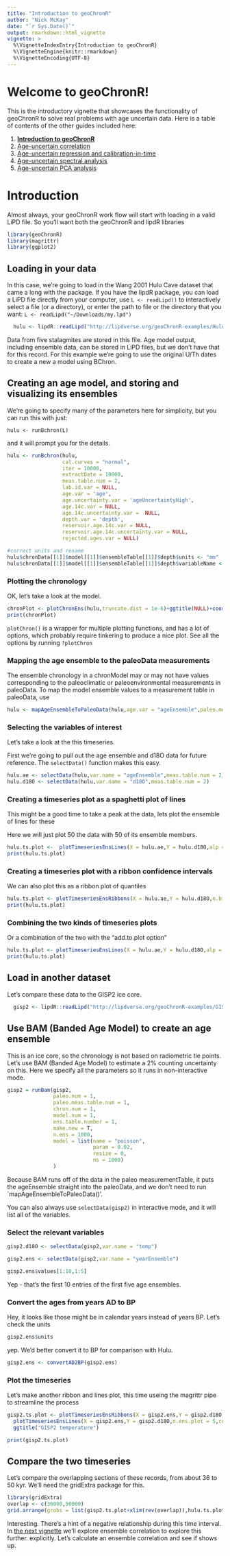 ```yaml
---
title: "Introduction to geoChronR"
author: "Nick McKay"
date: "`r Sys.Date()`"
output: rmarkdown::html_vignette
vignette: >
  %\VignetteIndexEntry{Introduction to geoChronR}
  %\VignetteEngine{knitr::rmarkdown}
  %\VignetteEncoding{UTF-8}
---
```

  
# Welcome to geoChronR!
  
  This is the introductory vignette that showcases the functionality of geoChronR to solve real problems with age uncertain data. Here is a table of contents of the other guides included here:
  
  1. [**Introduction to geoChronR**](Introduction.html)
  2. [Age-uncertain correlation](correlation.html)
  3. [Age-uncertain regression and calibration-in-time](regression.html)
  4. [Age-uncertain spectral analysis](spectral.html)
  5. [Age-uncertain PCA analysis](pca.html)
  
  
# Introduction
  

Almost always, your geoChronR work flow will start with loading in a valid LiPD file. So you'll want both the geoChronR and lipdR libraries
  
```r
library(geoChronR)
library(magrittr)
library(ggplot2)
```
## Loading in your data

In this case, we're going to load in the Wang 2001 Hulu Cave dataset that came a long with the package. If you have the lipdR package, you can load a LiPD file directly from your computer, use `L <- readLipd()` to interactively select a file (or a directory), or enter the path to file or the directory that you want: `L <- readLipd("~/Downloads/my.lpd")`

```r
  hulu <- lipdR::readLipd("http://lipdverse.org/geoChronR-examples/Hulucave.Wang.2001.lpd")
```

Data from five stalagmites are stored in this file. Age model output, including ensemble data, can be stored in LiPD files, but we don't have that for this record. For this example we're going to use the original U/Th dates to create a new a model using BChron.

## Creating an age model, and storing and visualizing its ensembles
We're going to specify many of the parameters here for simplicity, but you can run this with just:

`hulu <- runBchron(L)`

and it will prompt you for the details.

```r
hulu <- runBchron(hulu,
                  cal.curves = "normal",
                  iter = 10000,
                  extractDate = 10000,
                  meas.table.num = 2,
                  lab.id.var = NULL,
                  age.var = 'age',
                  age.uncertainty.var = 'ageUncertaintyHigh',
                  age.14c.var = NULL,
                  age.14c.uncertainty.var =  NULL,
                  depth.var = 'depth',
                  reservoir.age.14c.var = NULL,
                  reservoir.age.14c.uncertainty.var = NULL,
                  rejected.ages.var = NULL)

#correct units and rename
hulu$chronData[[1]]$model[[1]]$ensembleTable[[1]]$depth$units <- "mm"
hulu$chronData[[1]]$model[[1]]$ensembleTable[[1]]$depth$variableName <- "position"
```

### Plotting the chronology
OK, let's take a look at the model. 
```r
chronPlot <- plotChronEns(hulu,truncate.dist = 1e-6)+ggtitle(NULL)+coord_cartesian(xlim = c(80000,30000))
print(chronPlot)
```

`plotChron()` is a wrapper for multiple plotting functions, and has a lot of options, which probably require tinkering to produce a nice plot. See all the options by running `?plotChron`

### Mapping the age ensemble to the paleoData measurements

The ensemble chronology in a chronModel may or may not have values corresponding to the paleoclimatic or paleoenvironmental measurements in paleoData. To map the model ensemble values to a measurement table in paleoData, use

```r
hulu <- mapAgeEnsembleToPaleoData(hulu,age.var = "ageEnsemble",paleo.meas.table.num = 2)
```


### Selecting the variables of interest
Let's take a look at the this timeseries.

First we're going to pull out the age ensemble and d18O data for future reference. The `selectData()` function makes this easy.

```r
hulu.ae <- selectData(hulu,var.name = "ageEnsemble",meas.table.num = 2)
hulu.d18O <- selectData(hulu,var.name = "d18O",meas.table.num = 2)
```


### Creating a timeseries plot as a spaghetti plot of lines

This might be a good time to take a peak at the data, lets plot the ensemble of lines for these

Here we will just plot 50 the data with 50 of its ensemble members.   
```r
hulu.ts.plot <-  plotTimeseriesEnsLines(X = hulu.ae,Y = hulu.d18O,alp = 0.05,n.ens.plot = 50,color = "blue")
print(hulu.ts.plot)
```

### Creating a timeseries plot with a ribbon confidence intervals

We can also plot this as a ribbon plot of quantiles

```r
hulu.ts.plot <- plotTimeseriesEnsRibbons(X = hulu.ae,Y = hulu.d18O,n.bins = 1000)+xlim(c(35000,75000))
print(hulu.ts.plot)
```

### Combining the two kinds of timeseries plots

Or a combination of the two with the "add.to.plot option"

```r
hulu.ts.plot <- plotTimeseriesEnsLines(X = hulu.ae,Y = hulu.d18O,alp = 0.1,n.ens.plot = 10,color = "red",add.to.plot = hulu.ts.plot)+ggtitle("Hulu Cave d18O")
print(hulu.ts.plot)
```

## Load in another dataset
Let's compare these data to the GISP2 ice core.

```r
  gisp2 <- lipdR::readLipd("http://lipdverse.org/geoChronR-examples/GISP2.Alley.2000.lpd")
```


## Use BAM (Banded Age Model) to create an age ensemble
This is an ice core, so the chronology is not based on radiometric tie points. Let's use BAM (Banded Age Model) to estimate a 2% counting uncertainty on this. Here we specify all the parameters so it runs in non-interactive mode. 

```r
gisp2 = runBam(gisp2,
               paleo.num = 1, 
               paleo.meas.table.num = 1,
               chron.num = 1,
               model.num = 1,
               ens.table.number = 1, 
               make.new = T,
               n.ens = 1000,
               model = list(name = "poisson",
                            param = 0.02, 
                            resize = 0, 
                            ns = 1000)
               )
```

Because BAM runs off of the data in the paleo measurementTable, it puts the ageEnsemble straight into the paleoData, and we don't need to run `mapAgeEnsembleToPaleoData()'.

You can also always use `selectData(gisp2)` in interactive mode, and it will list all of the variables. 

### Select the relevant variables

```r
gisp2.d18O <- selectData(gisp2,var.name = "temp")

gisp2.ens <- selectData(gisp2,var.name = "yearEnsemble")

gisp2.ens$values[1:10,1:5]

```

Yep - that's the first 10 entries of the first five age ensembles.

### Convert the ages from years AD to BP

Hey, it looks like those might be in calendar years instead of years BP. Let's check the units

```r
gisp2.ens$units
```
yep. We'd better convert it to BP for comparison with Hulu.

```r
gisp2.ens <- convertAD2BP(gisp2.ens)
```


### Plot the timeseries
Let's make another ribbon and lines plot, this time useing the magrittr pipe to streamline the process

```r
gisp2.ts.plot <- plotTimeseriesEnsRibbons(X = gisp2.ens,Y = gisp2.d18O,n.bins = 500) %>% 
  plotTimeseriesEnsLines(X = gisp2.ens,Y = gisp2.d18O,n.ens.plot = 5,color = "Reds",alp = .2)+
  ggtitle("GISP2 temperature")

print(gisp2.ts.plot)

```


## Compare the two timeseries
Let's compare the overlapping sections of these records, from about 36 to 50 kyr. We'll need the gridExtra package for this. 

```r
library(gridExtra)
overlap <- c(36000,50000)
grid.arrange(grobs = list(gisp2.ts.plot+xlim(rev(overlap)),hulu.ts.plot+xlim(rev(overlap))),nrow = 2)
```
Interesting. There's a hint of a negative relationship during this time interval. In [the next vignette](correlation.html) we'll explore ensemble correlation to explore this further. explicitly. Let's calculate an ensemble correlation and see if shows up.
